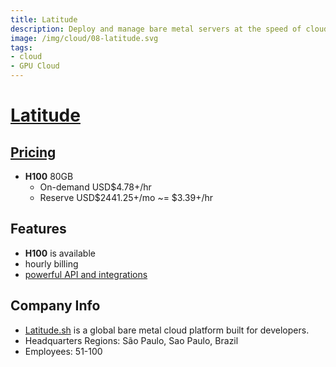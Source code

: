 ```yaml
---
title: Latitude
description: Deploy and manage bare metal servers at the speed of cloud
image: /img/cloud/08-latitude.svg
tags:
- cloud
- GPU Cloud
---
```


# [Latitude](https://www.latitude.sh/r/C4FC3EA5)

## [Pricing](https://www.latitude.sh/pricing)

- **H100** 80GB 
  - On-demand USD$4.78+/hr
  - Reserve USD$2441.25+/mo ~= $3.39+/hr

## Features

- **H100** is available
- hourly billing
- [powerful API and integrations](https://docs.latitude.sh/reference/summary)

## Company Info

- [Latitude.sh](https://www.crunchbase.com/organization/latitudesh) is a global bare metal cloud platform built for developers.
- Headquarters Regions: São Paulo, Sao Paulo, Brazil
- Employees: 51-100